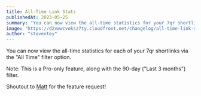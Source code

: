 ```yaml
---
title: All-Time Link Stats
publishedAt: 2023-05-25
summary: "You can now view the all-time statistics for your 7qr shortlinks."
image: "https://d2vwwcvoksz7ty.cloudfront.net/changelog/all-time-link-stats.png"
author: "steventey"
---
```


You can now view the all-time statistics for each of your 7qr shortlinks via the "All Time" filter option.

Note: This is a Pro-only feature, along with the 90-day ("Last 3 months") filter.

Shoutout to [Matt](https://twitter.com/mattrdec) for the feature request!
